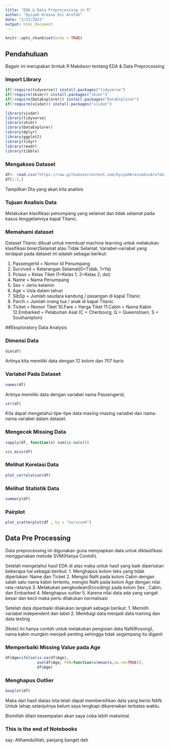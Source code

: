 ---
title: "EDA & Data Preprocessing in R"
author: "Dyiyah Kresna Eni Arofah"
date: "3/22/2021"
output: html_document
---

```{r setup, include=FALSE}
knitr::opts_chunk$set(echo = TRUE)
```


## Pendahuluan
Bagain ini merupakan brntuk R Makdwon tentang EDA & Data Preprocessing

### Import Library
```{r}
if(!require(tidyverse)) install.packages("tidyverse")
if(!require(skimr)) install.packages("skimr")
if(!require(DataExplorer)) install.packages("DataExplorer")
if(!require(visdat)) install.packages("visdat")

library(visdat)
library(tidyverse)
library(skimr)
library(DataExplorer)
library(dplyr)
library(ggplot2)
library(tidyr)
library(readr)
library(tibble)
```

### Mengakses Dataset
```{r}
df<- read.csv("https://raw.githubusercontent.com/DyiyahKresnaEniArofah/Kelas-Mahir-Pejuang-Data-2.0/main/titanic_modify%20saya.csv",stringsAsFactors = T)
df[1:5,]
```
Tampilkan Dta yang akan kita analisis

### Tujuan Analisis Data
Melakukan klasifikasi penumpang yang selamat dan tidak selamat pada kasus tenggelamnya kapal Titanic.

### Memahami dataset

Dataset Titanic dibuat untuk membuat machine learning untuk melakukan klasifikasi biner(Selamat atau Tidak Selamat. Variabel-variabel yang terdapat pada dataset ini adalah sebagai berikut:

1. PassengerId = Nomor Id Penumpang 
2. Survived = Keterangan Selamat(0=Tidak, 1=Ya)
3. Pclass = Kelas Tiket (1=Kelas 1, 2=Kelas 2, dst)
4. Name = Nama Penumpang
5. Sex = Jenis kelamin
6. Age = Usia dalam tahun
7. SibSp = Jumlah saudara kandung / pasangan di kapal Titanic
8. Parch = Jumlah orang tua / anak di kapal Titanic
9. Ticket = Nomor Tiket
10.Fare = Harga Tiket
11.Cabin = Nama Kabin
12.Embarked = Pelabuhan Asal (C = Cherbourg, Q = Queenstown, S = Southampton)

##Eksploratory Data Analysis

### Dimensi Data
```{r}
dim(df)
```
Artinya kita memiliki data dengan 12 kolom dan 707 baris

### Variabel Pada Dataset
```{r}
names(df)
```
Artinya memiliki data dengan variabel nama Passengerid, 
```{r}
str(df)
```
Kita dapat mengetahui tipe-tipe data masing-masing variabel dan nama-nama variabel dalam dataset.

### Mengecek Missing Data

```{r}
sapply(df, function(x) sum(is.na(x)))
```
```{r}
vis_miss(df)
```

### Melihat Korelasi Data
```{r}
plot_correlation(df)
```

### Melihat Statistik Data
```{r}
summary(df)
```
### Pairplot
```{r}
plot_scatterplot(df , by = "Survived")
```

## Data Pre Processing
Data preprocessing ini digunakan guna menyiapkan data untuk diklasifikasi menggunakan metode SVM(Hanya Contoh).

Setelah mengetahui hasil EDA di atas maka untuk hasil yang baik diperlukan beberapa hal sebagai berikut:
1. Menghapus kolom teks yang tidak diperlukan: Name dan Ticket
2. Mengisi NaN pada kolom Cabin dengan salah satu nama kabin tertentu, mengisi NaN pada kolom Age dengan nilai rata-ratanya
3. Melakukan pengkodean(Encoding) pada kolom Sex , Cabin, dan Embarked
4. Menghapus outlier
5. Karena nilai data ada yang sangat besar dan kecil maka perlu dilakukan normalisasi

Setelah data diperbaiki dilakukan langkah sebagai berikut:
1. Memilih variabel independent dan label
2. Membagi data menjadi data training dan data testing


[Note] Ini hanya contoh untuk melakukan pengisian data NaN(Kosong), nama kabin mungkin menjadi penting sehingga tidak segampang itu diganti

### Memperbaiki Missing Value pada Age

```{r}
df$Age=ifelse(is.na(df$Age),
              ave(df$Age, FUN=function(x)mean(x,na.rm=TRUE)),
              df$Age)
```

### Menghapus Outlier
```{r}
boxplot(df)
```
Maka dari hasil diatas kita telah dapat membersihkan data yang berisi NAN.
Untuk tahap selanjutnya belum saya lengkapi dikarenakan terbatas waktu.

Bismillah dilain kesempatan akan saya coba lebih maksimal.

### This is the end of Notebooks
say: Allhamdulillah, panjang banget dah

